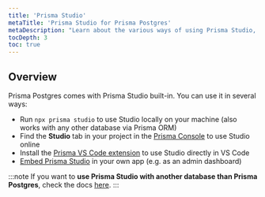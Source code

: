 ```yaml
---
title: 'Prisma Studio'
metaTitle: 'Prisma Studio for Prisma Postgres'
metaDescription: "Learn about the various ways of using Prisma Studio, from running locally, to using it in VS Code to embedding it in your own application."
tocDepth: 3
toc: true
---
```


## Overview

Prisma Postgres comes with Prisma Studio built-in. You can use it in several ways:

- Run `npx prisma studio` to use Studio locally on your machine (also works with any other database via Prisma ORM)
- Find the **Studio** tab in your project in the [Prisma Console](https://console.prisma.io) to use Studio online
- Install the [Prisma VS Code extension](https://marketplace.visualstudio.com/items?itemName=Prisma.prisma) to use Studio directly in VS Code
- [Embed Prisma Studio](/postgres/database/prisma-studio/embedding-studio) in your own app (e.g. as an admin dashboard)

:::note
If you want to **use Prisma Studio with another database than Prisma Postgres**, check the docs [here](/orm/tools/prisma-studio).
:::